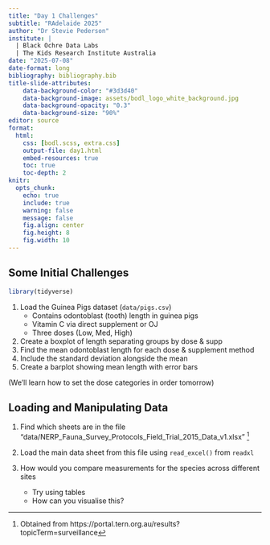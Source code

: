 ```yaml
---
title: "Day 1 Challenges"
subtitle: "RAdelaide 2025"
author: "Dr Stevie Pederson"
institute: |
  | Black Ochre Data Labs
  | The Kids Research Institute Australia
date: "2025-07-08"
date-format: long
bibliography: bibliography.bib
title-slide-attributes:
    data-background-color: "#3d3d40"
    data-background-image: assets/bodl_logo_white_background.jpg
    data-background-opacity: "0.3"
    data-background-size: "90%"
editor: source
format: 
  html: 
    css: [bodl.scss, extra.css]
    output-file: day1.html
    embed-resources: true    
    toc: true
    toc-depth: 2
knitr: 
  opts_chunk: 
    echo: true
    include: true
    warning: false
    message: false
    fig.align: center  
    fig.height: 8
    fig.width: 10
---
```


## Some Initial Challenges

```r
library(tidyverse)
```


1. Load the Guinea Pigs dataset (`data/pigs.csv`)
    + Contains odontoblast (tooth) length in guinea pigs
    + Vitamin C via direct supplement or OJ
    + Three doses (Low, Med, High)
2. Create a boxplot of length separating groups by dose & supp
3. Find the mean odontoblast length for each dose & supplement method
4. Include the standard deviation alongside the mean
5. Create a barplot showing mean length with error bars

(We'll learn how to set the dose categories in order tomorrow)


## Loading and Manipulating Data

1. Find which sheets are in the file "data/NERP_Fauna_Survey_Protocols_Field_Trial_2015_Data_v1.xlsx" ^[Obtained from https://portal.tern.org.au/results?topicTerm=surveillance]

2. Load the main data sheet from this file using `read_excel()` from `readxl`

3. How would you compare measurements for the species across different sites
    + Try using tables
    + How can you visualise this?


